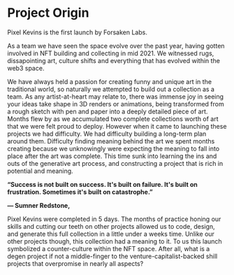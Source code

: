 
# Project Origin

Pixel Kevins is the first launch by Forsaken Labs. 

As a team we have seen the space evolve over the past year, having gotten involved in NFT building and collecting in mid 2021. 
We witnessed rugs, dissapointing art, culture shifts and everything that has evolved within the web3 space.

We have always held a passion for creating funny and unique art in the traditional world, so naturally we attempted to build out a collection as a team.
As any artist-at-heart may relate to, there was immense joy in seeing your ideas take shape in 3D renders or animations, being transformed from a rough sketch with pen and paper into a deeply detailed piece of art. Months flew by as we accumulated two complete collections worth of art that we were felt proud to deploy. However when it came to launching these projects we had difficulty. We had difficulty building a long-term plan around them. Difficulty finding meaning behind the art we spent months creating because we unknowingly were expecting the meaning to fall into place after the art was complete. This time sunk into learning the ins and outs of the generative art process, and constructing a project that is rich in potential and meaning.


**“Success is not built on success. It's built on failure. It's built on frustration. Sometimes it's built on catastrophe.”**

**― Sumner Redstone,**


Pixel Kevins were completed in 5 days. The months of practice honing our skills and cutting our teeth on other projects allowed us to code, design, and generate this full collection in a little under a weeks time. Unlike our other projects though, this collection had a meaning to it. To us this launch symbolized a counter-culture within the NFT space. After all, what is a degen project if not a middle-finger to the venture-capitalist-backed shill projects that overpromise in nearly all aspects? 



